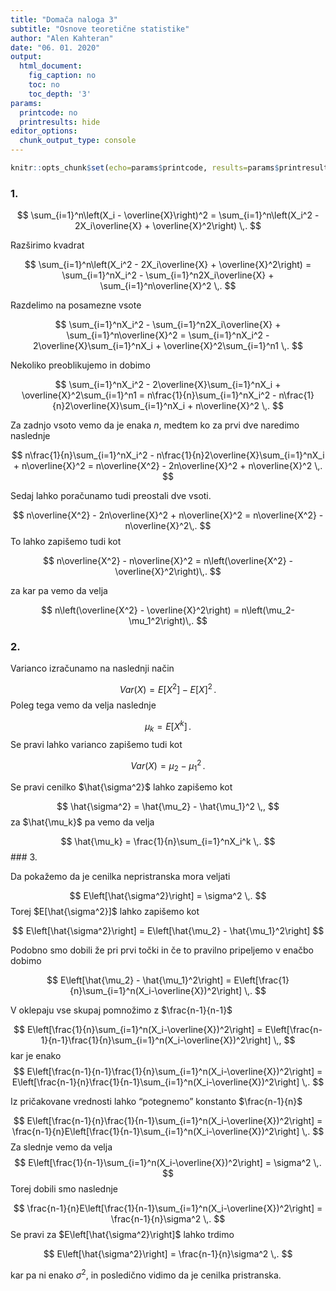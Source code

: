 ```yaml
---
title: "Domača naloga 3"
subtitle: "Osnove teoretične statistike"
author: "Alen Kahteran"
date: "06. 01. 2020"
output:
  html_document:
    fig_caption: no
    toc: no
    toc_depth: '3'
params:
  printcode: no
  printresults: hide
editor_options:
  chunk_output_type: console
---
```



```r
knitr::opts_chunk$set(echo=params$printcode, results=params$printresults, warning=FALSE, message=FALSE)
```

### 1. 

$$
\sum_{i=1}^n\left(X_i - \overline{X}\right)^2 = \sum_{i=1}^n\left(X_i^2 - 2X_i\overline{X} + \overline{X}^2\right) \,.
$$

Razširimo kvadrat

$$
\sum_{i=1}^n\left(X_i^2 - 2X_i\overline{X} + \overline{X}^2\right) = \sum_{i=1}^nX_i^2 - \sum_{i=1}^n2X_i\overline{X} + \sum_{i=1}^n\overline{X}^2 \,.
$$

Razdelimo na posamezne vsote

$$
\sum_{i=1}^nX_i^2 - \sum_{i=1}^n2X_i\overline{X} + \sum_{i=1}^n\overline{X}^2 = \sum_{i=1}^nX_i^2 - 2\overline{X}\sum_{i=1}^nX_i + \overline{X}^2\sum_{i=1}^n1 \,.
$$

Nekoliko preoblikujemo in dobimo

$$
\sum_{i=1}^nX_i^2 - 2\overline{X}\sum_{i=1}^nX_i + \overline{X}^2\sum_{i=1}^n1 = n\frac{1}{n}\sum_{i=1}^nX_i^2 - n\frac{1}{n}2\overline{X}\sum_{i=1}^nX_i + n\overline{X}^2 \,.
$$

Za zadnjo vsoto vemo da je enaka $n$, medtem ko za prvi dve naredimo naslednje

$$
n\frac{1}{n}\sum_{i=1}^nX_i^2 - n\frac{1}{n}2\overline{X}\sum_{i=1}^nX_i + n\overline{X}^2 = n\overline{X^2} - 2n\overline{X}^2 + n\overline{X}^2 \,.
$$

Sedaj lahko poračunamo tudi preostali dve vsoti.

$$
n\overline{X^2} - 2n\overline{X}^2 + n\overline{X}^2 = n\overline{X^2} - n\overline{X}^2\,.
$$
To lahko zapišemo tudi kot 

$$
n\overline{X^2} - n\overline{X}^2 = n\left(\overline{X^2} - \overline{X}^2\right)\,.
$$

za kar pa vemo da velja

$$
n\left(\overline{X^2} - \overline{X}^2\right) = n\left(\mu_2-\mu_1^2\right)\,.
$$

### 2.

Varianco izračunamo na naslednji način

$$
Var\left(X\right)=E[X^2]-E[X]^2 \,.
$$
Poleg tega vemo da velja naslednje

$$
\mu_k = E[X^k] \,.
$$
Se pravi lahko varianco zapišemo tudi kot

$$
Var\left(X\right) = \mu_2 - \mu_1^2 \,.
$$

Se pravi cenilko $\hat{\sigma^2}$ lahko zapišemo kot

$$
\hat{\sigma^2} = \hat{\mu_2} - \hat{\mu_1}^2 \,,
$$
za $\hat{\mu_k}$ pa vemo da velja

$$
\hat{\mu_k} = \frac{1}{n}\sum_{i=1}^nX_i^k \,.
$$
### 3.

Da pokažemo da je cenilka nepristranska mora veljati

$$
E\left[\hat{\sigma^2}\right] = \sigma^2 \,.
$$
Torej $E[\hat{\sigma^2}]$ lahko zapišemo kot

$$
E\left[\hat{\sigma^2}\right] = E\left[\hat{\mu_2} - \hat{\mu_1}^2\right]
$$

Podobno smo dobili že pri prvi točki in če to pravilno pripeljemo v enačbo dobimo

$$
E\left[\hat{\mu_2} - \hat{\mu_1}^2\right] = E\left[\frac{1}{n}\sum_{i=1}^n(X_i-\overline{X})^2\right] \,.
$$


V oklepaju vse skupaj pomnožimo z $\frac{n-1}{n-1}$

$$
E\left[\frac{1}{n}\sum_{i=1}^n(X_i-\overline{X})^2\right] = E\left[\frac{n-1}{n-1}\frac{1}{n}\sum_{i=1}^n(X_i-\overline{X})^2\right] \,,
$$
kar je enako
$$
E\left[\frac{n-1}{n-1}\frac{1}{n}\sum_{i=1}^n(X_i-\overline{X})^2\right] = E\left[\frac{n-1}{n}\frac{1}{n-1}\sum_{i=1}^n(X_i-\overline{X})^2\right] \,.
$$

Iz pričakovane vrednosti lahko "potegnemo" konstanto $\frac{n-1}{n}$

$$
E\left[\frac{n-1}{n}\frac{1}{n-1}\sum_{i=1}^n(X_i-\overline{X})^2\right] = \frac{n-1}{n}E\left[\frac{1}{n-1}\sum_{i=1}^n(X_i-\overline{X})^2\right] \,.
$$
Za slednje vemo da velja
$$
E\left[\frac{1}{n-1}\sum_{i=1}^n(X_i-\overline{X})^2\right] = \sigma^2 \,.
$$
Torej dobili smo naslednje

$$
\frac{n-1}{n}E\left[\frac{1}{n-1}\sum_{i=1}^n(X_i-\overline{X})^2\right] = \frac{n-1}{n}\sigma^2 \,.
$$
Se pravi za $E\left[\hat{\sigma^2}\right]$ lahko trdimo

$$
E\left[\hat{\sigma^2}\right] = \frac{n-1}{n}\sigma^2 \,.
$$

kar pa ni enako $\sigma^2$, in posledično vidimo da je cenilka pristranska.


```r

```
